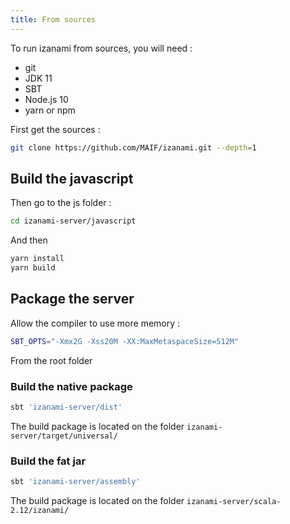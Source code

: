 ```yaml
---
title: From sources
---
```


To run izanami from sources, you will need : 

* git 
* JDK 11 
* SBT 
* Node.js 10
* yarn or npm 

First get the sources : 

```bash
git clone https://github.com/MAIF/izanami.git --depth=1
```


## Build the javascript 

Then go to the js folder : 

```bash
cd izanami-server/javascript
```

And then 

```bash
yarn install 
yarn build 
```

## Package the server 

Allow the compiler to use more memory : 

```bash
SBT_OPTS="-Xmx2G -Xss20M -XX:MaxMetaspaceSize=512M"
```

From the root folder 

### Build the native package 

```bash
sbt 'izanami-server/dist'
```

The build package is located on the folder `izanami-server/target/universal/`

### Build the fat jar

```bash
sbt 'izanami-server/assembly'
```

The build package is located on the folder `izanami-server/scala-2.12/izanami/`
